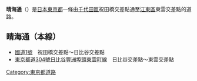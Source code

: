 {{japanese|japanese=晴海通り|kana=はるみ どおり|romaji=Harumi dōri}}

'''晴海通'''（{{jpn|j=晴海通り|rm=Harumi dōri|f=h}}）是[[日本|日本]][[東京都|東京都]]一條由[[千代田區|千代田區]]祝田橋交差點通至[[江東區_(東京)|江東區]]東雲交差點的道路。

== 晴海通（本線） ==
*[[國道1號_(日本)|國道1號]]　祝田橋交差點～日比谷交差點
*[[東京都道304號日比谷豐洲埠頭東雲町線|東京都道304號日比谷豐洲埠頭東雲町線]]　日比谷交差點～東雲交差點

{{DEFAULTSORT:Harumi Dori}}
[[Category:東京都道路|Category:東京都道路]]